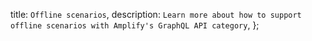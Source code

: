   title: `Offline scenarios`,
  description: `Learn more about how to support offline scenarios with Amplify's GraphQL API category`,
};